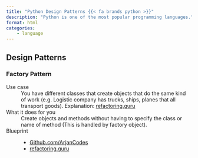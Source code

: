 ```yaml
---
title: "Python Design Patterns {{< fa brands python >}}"
description: "Python is one of the most popular programming languages."
format: html
categories:
    - language
---
```



## Design Patterns

### Factory Pattern
Use case
: You have different classes that create objects that do the same kind of work (e.g. Logistic company has trucks, ships, planes that all transport goods).
Explanation: [refactoring.guru](https://refactoring.guru/design-patterns/factory-method)

What it does for you
: Create objects and methods without having to specify the class or name of method (This is handled by factory object).

Blueprint
: 
- [Github.com/ArjanCodes](https://github.com/ArjanCodes/2021-factory-pattern/blob/main/after.py)
- [refactoring.guru](https://refactoring.guru/design-patterns/factory-method/python/example#example-0)


